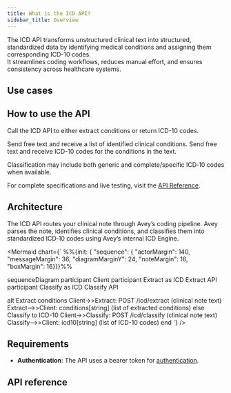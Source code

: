 ```yaml
---
title: What is the ICD API?
sidebar_title: Overview
---
```


The ICD API transforms unstructured clinical text into structured, standardized data by identifying medical conditions and assigning them corresponding ICD-10 codes.  
It streamlines coding workflows, reduces manual effort, and ensures consistency across healthcare systems.
## Use cases
<Cards>
  <Card
    title="Automated ICD coding"
    description="Manual coding slows workflows. Instantly convert clinical text into ICD-10 codes with a single API call."
  />
  <Card
    title="Billing and claims"
    description="Claim rejections often stem from coding errors. Ensure accurate ICD coding for faster, cleaner reimbursement."
  />
  <Card
    title="Data standardization"
    description="Inconsistent diagnosis terms cause system mismatches. Standardize all records using ICD-10 codes."
  />
  <Card
    title="Decision support"
    description="Decision tools need structured data. Supply them with accurate, codified condition outputs."
  />
</Cards>



## How to use the API
Call the ICD API to either extract conditions or return ICD-10 codes.

<Cards>
  <Card title="Extract">
    Send free text and receive a list of identified clinical conditions.
  </Card>
  <Card title="Classify">
    Send free text and receive ICD-10 codes for the conditions in the text.
  </Card>
</Cards>

<Callout type="info">Classification may include both generic and complete/specific ICD‑10 codes when available.</Callout>

For complete specifications and live testing, visit the [API Reference](#api-reference).

## Architecture

The ICD API routes your clinical note through Avey’s coding pipeline. Avey parses the note, identifies clinical conditions, and classifies them into standardized ICD‑10 codes using Avey’s internal ICD Engine.

<Mermaid
  chart={`
  %%{init: { "sequence": { "actorMargin": 140, "messageMargin": 36, "diagramMarginY": 24, "noteMargin": 16, "boxMargin": 16}}}%%

sequenceDiagram
  participant Client
  participant Extract as ICD Extract API
  participant Classify as ICD Classify API

  alt Extract conditions
    Client->>Extract: POST /icd/extract (clinical note text)
    Extract-->>Client: conditions[string] (list of extracted conditions)
  else Classify to ICD-10
    Client->>Classify: POST /icd/classify (clinical note text)
    Classify-->>Client: icd10[string] (list of ICD-10 codes)
  end
`}
/>






## Requirements
- **Authentication**: The API uses a bearer token for [authentication](/#authentication).


## API reference

<Cards>
  <Card title="Extract" href="/icd/extract"/> 
  <Card title="Classify" href="/icd/classify"/> 
</Cards>